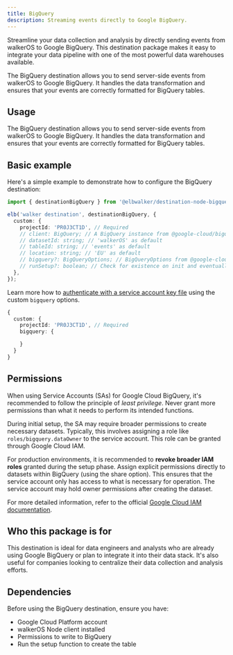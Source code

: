 ```yaml
---
title: BigQuery
description: Streaming events directly to Google BigQuery.
---
```



<PackageLink
  github="packages/destinations/node/bigquery"
  npm="@elbwalker/destination-node-bigquery"
/>

Streamline your data collection and analysis by directly sending events from
walkerOS to Google BigQuery. This destination package makes it easy to integrate
your data pipeline with one of the most powerful data warehouses available.

The BigQuery destination allows you to send server-side events from walkerOS to
Google BigQuery. It handles the data transformation and ensures that your events
are correctly formatted for BigQuery tables.

## Usage

The BigQuery destination allows you to send server-side events from walkerOS to
Google BigQuery. It handles the data transformation and ensures that your events
are correctly formatted for BigQuery tables.

## Basic example

Here's a simple example to demonstrate how to configure the BigQuery
destination:

```ts
import { destinationBigQuery } from '@elbwalker/destination-node-bigquery';

elb('walker destination', destinationBigQuery, {
  custom: {
    projectId: 'PR0J3CT1D', // Required
    // client: BigQuery; // A BigQuery instance from @google-cloud/bigquery
    // datasetId: string; // 'walkerOS' as default
    // tableId: string; // 'events' as default
    // location: string; // 'EU' as default
    // bigquery?: BigQueryOptions; // BigQueryOptions from @google-cloud/bigquery
    // runSetup?: boolean; // Check for existence on init and eventually create
  },
});
```

Learn more how to
[authenticate with a service account key file](https://cloud.google.com/bigquery/docs/authentication/service-account-file)
using the custom `bigquery` options.

```ts
{
  custom: {
    projectId: 'PR0J3CT1D', // Required
    bigquery: {

    }
  }
}
```

## Permissions

When using Service Accounts (SAs) for Google Cloud BigQuery, it's recommended to
follow the principle of _least privilege_. Never grant more permissions than
what it needs to perform its intended functions.

During initial setup, the SA may require broader permissions to create necessary
datasets. Typically, this involves assigning a role like
`roles/bigquery.dataOwner` to the service account. This role can be granted
through Google Cloud IAM.

For production environments, it is recommended to **revoke broader IAM roles**
granted during the setup phase. Assign explicit permissions directly to datasets
within BigQuery (using the share option). This ensures that the service account
only has access to what is necessary for operation. The service account may hold
owner permissions after creating the dataset.

For more detailed information, refer to the official
[Google Cloud IAM documentation](https://cloud.google.com/iam/docs).

## Who this package is for

This destination is ideal for data engineers and analysts who are already using
Google BigQuery or plan to integrate it into their data stack. It's also useful
for companies looking to centralize their data collection and analysis efforts.

## Dependencies

Before using the BigQuery destination, ensure you have:

- Google Cloud Platform account
- walkerOS Node client installed
- Permissions to write to BigQuery
- Run the setup function to create the table
